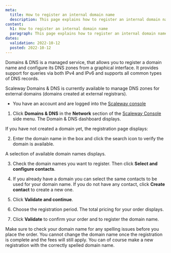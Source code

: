 ```yaml
---
meta:
  title: How to register an internal domain name
  description: This page explains how to register an internal domain name with Scaleway Domains & DNS.
content:
  h1: How to register an internal domain name
  paragraph: This page explains how to register an internal domain name with Scaleway Domains & DNS.
dates:
  validation: 2022-10-12
  posted: 2022-10-12
---
```


Domains & DNS is a managed service, that allows you to register a domain name and configure its DNS zones from a graphical interface. It provides support for queries via both IPv4 and IPv6 and supports all common types of DNS records.

Scaleway Domains & DNS is currently available to manage DNS zones for external domains (domains created at external registrars). 

<Message type="requirement">

- You have an account and are logged into the [Scaleway console](https://console.scaleway.com) 

</Message>

1. Click **Domains & DNS** in the **Network** section of the [Scaleway Console](https://console.scaleway.com) side menu. The Domain & DNS dashboard displays. 

 If you have not created a domain yet, the registration page displays:
 <Lightbox src="scaleway-dns-interface.webp" alt="" />

2. Enter the domain name in the box and click the search icon to verify the domain is available. 
 
 A selection of available domain names displays.

3. Check the domain names you want to register. Then click **Select and configure contacts**.

4. If you already have a domain you can select the same contacts to be used for your domain name. If you do not have any contact, click **Create contact** to create a new one. 

5. Click **Validate and continue**.

6. Choose the registration period. The total pricing for your order displays. 

7. Click **Validate** to confirm your order and to register the domain name.

<Message type="important">

Make sure to check your domain name for any spelling issues before you place the order. You cannot change the domain name once the registration is complete and the fees will still apply. You can of course make a new registration with the correctly spelled domain name.

</Message>
